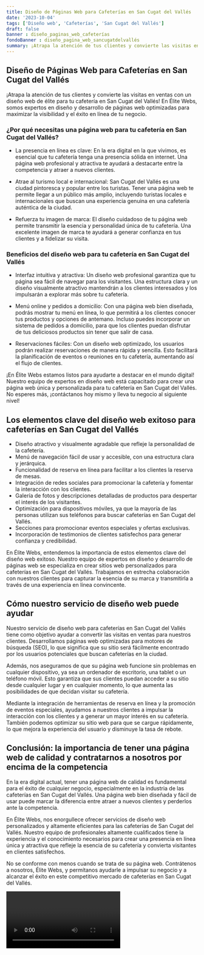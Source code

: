 ```yaml
---
title: Diseño de Páginas Web para Cafeterías en San Cugat del Vallés
date: '2023-10-04'
tags: ['Diseño web', 'Cafeterías', 'San Cugat del Vallés']
draft: false
banner : diseño_paginas_web_cafeterías
fondoBanner : diseño_pagina_web_sancugatdelvallés
summary: ¡Atrapa la atención de tus clientes y convierte las visitas en ventas con un diseño web de élite para tu cafetería en San Cugat del Vallés! En Élite Webs, somos expertos en diseño y desarrollo de páginas web optimizadas para maximizar la visibilidad y el éxito en línea de tu negocio.
---
```


## Diseño de Páginas Web para Cafeterías en San Cugat del Vallés

¡Atrapa la atención de tus clientes y convierte las visitas en ventas con un diseño web de élite para tu cafetería en San Cugat del Vallés! En Élite Webs, somos expertos en diseño y desarrollo de páginas web optimizadas para maximizar la visibilidad y el éxito en línea de tu negocio.

### ¿Por qué necesitas una página web para tu cafetería en San Cugat del Vallés?

- La presencia en línea es clave: En la era digital en la que vivimos, es esencial que tu cafetería tenga una presencia sólida en internet. Una página web profesional y atractiva te ayudará a destacarte entre la competencia y atraer a nuevos clientes.

- Atrae al turismo local e internacional: San Cugat del Vallés es una ciudad pintoresca y popular entre los turistas. Tener una página web te permite llegar a un público más amplio, incluyendo turistas locales e internacionales que buscan una experiencia genuina en una cafetería auténtica de la ciudad.

- Refuerza tu imagen de marca: El diseño cuidadoso de tu página web permite transmitir la esencia y personalidad única de tu cafetería. Una excelente imagen de marca te ayudará a generar confianza en tus clientes y a fidelizar su visita.

### Beneficios del diseño web para tu cafetería en San Cugat del Vallés

- Interfaz intuitiva y atractiva: Un diseño web profesional garantiza que tu página sea fácil de navegar para los visitantes. Una estructura clara y un diseño visualmente atractivo mantendrán a los clientes interesados y los impulsarán a explorar más sobre tu cafetería.

- Menú online y pedidos a domicilio: Con una página web bien diseñada, podrás mostrar tu menú en línea, lo que permitirá a los clientes conocer tus productos y opciones de antemano. Incluso puedes incorporar un sistema de pedidos a domicilio, para que los clientes puedan disfrutar de tus deliciosos productos sin tener que salir de casa.

- Reservaciones fáciles: Con un diseño web optimizado, los usuarios podrán realizar reservaciones de manera rápida y sencilla. Esto facilitará la planificación de eventos o reuniones en tu cafetería, aumentando así el flujo de clientes.

¡En Élite Webs estamos listos para ayudarte a destacar en el mundo digital! Nuestro equipo de expertos en diseño web está capacitado para crear una página web única y personalizada para tu cafetería en San Cugat del Vallés. No esperes más, ¡contáctanos hoy mismo y lleva tu negocio al siguiente nivel!

<GifSeo />

<Cta />

## Los elementos clave del diseño web exitoso para cafeterías en San Cugat del Vallés

- Diseño atractivo y visualmente agradable que refleje la personalidad de la cafetería.
- Menú de navegación fácil de usar y accesible, con una estructura clara y jerárquica.
- Funcionalidad de reserva en línea para facilitar a los clientes la reserva de mesas.
- Integración de redes sociales para promocionar la cafetería y fomentar la interacción con los clientes.
- Galería de fotos y descripciones detalladas de productos para despertar el interés de los visitantes.
- Optimización para dispositivos móviles, ya que la mayoría de las personas utilizan sus teléfonos para buscar cafeterías en San Cugat del Vallés.
- Secciones para promocionar eventos especiales y ofertas exclusivas.
- Incorporación de testimonios de clientes satisfechos para generar confianza y credibilidad.

En Élite Webs, entendemos la importancia de estos elementos clave del diseño web exitoso. Nuestro equipo de expertos en diseño y desarrollo de páginas web se especializa en crear sitios web personalizados para cafeterías en San Cugat del Vallés. Trabajamos en estrecha colaboración con nuestros clientes para capturar la esencia de su marca y transmitirla a través de una experiencia en línea convincente.

## Cómo nuestro servicio de diseño web puede ayudar

Nuestro servicio de diseño web para cafeterías en San Cugat del Vallés tiene como objetivo ayudar a convertir las visitas en ventas para nuestros clientes. Desarrollamos páginas web optimizadas para motores de búsqueda (SEO), lo que significa que su sitio será fácilmente encontrado por los usuarios potenciales que buscan cafeterías en la ciudad.

Además, nos aseguramos de que su página web funcione sin problemas en cualquier dispositivo, ya sea un ordenador de escritorio, una tablet o un teléfono móvil. Esto garantiza que sus clientes puedan acceder a su sitio desde cualquier lugar y en cualquier momento, lo que aumenta las posibilidades de que decidan visitar su cafetería.

Mediante la integración de herramientas de reserva en línea y la promoción de eventos especiales, ayudamos a nuestros clientes a impulsar la interacción con los clientes y a generar un mayor interés en su cafetería. También podemos optimizar su sitio web para que se cargue rápidamente, lo que mejora la experiencia del usuario y disminuye la tasa de rebote.

## Conclusión: la importancia de tener una página web de calidad y contratarnos a nosotros por encima de la competencia

En la era digital actual, tener una página web de calidad es fundamental para el éxito de cualquier negocio, especialmente en la industria de las cafeterías en San Cugat del Vallés. Una página web bien diseñada y fácil de usar puede marcar la diferencia entre atraer a nuevos clientes y perderlos ante la competencia.

En Élite Webs, nos enorgullece ofrecer servicios de diseño web personalizados y altamente eficientes para las cafeterías de San Cugat del Vallés. Nuestro equipo de profesionales altamente cualificados tiene la experiencia y el conocimiento necesarios para crear una presencia en línea única y atractiva que refleje la esencia de su cafetería y convierta visitantes en clientes satisfechos.

No se conforme con menos cuando se trata de su página web. Contrátenos a nosotros, Élite Webs, y permítanos ayudarle a impulsar su negocio y a alcanzar el éxito en este competitivo mercado de cafeterías en San Cugat del Vallés.

<Video />

<CtaBot job='Cafeterías' city='San Cugat del Vallés'/>

<Gmaps query='San Cugat del Vallés+españa+maps' />